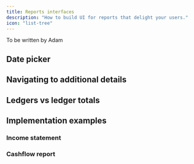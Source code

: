 ```yaml
---
title: Reports interfaces
description: "How to build UI for reports that delight your users."
icon: "list-tree"
---
```


To be written by Adam

## Date picker


## Navigating to additional details


## Ledgers vs ledger totals


## Implementation examples

### Income statement

### Cashflow report


